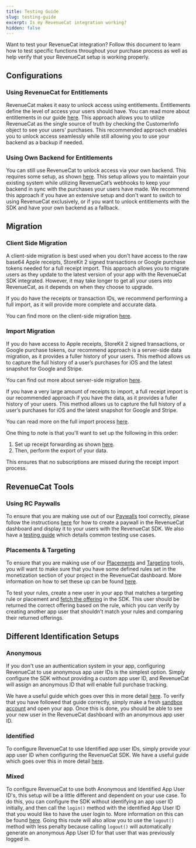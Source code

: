 ```yaml
---
title: Testing Guide
slug: testing-guide
excerpt: Is my RevenueCat integration working? 
hidden: false
---
```


Want to test your RevenueCat integration? Follow this document to learn how to test specific functions throughout your purchase process as well as help verify that your RevenueCat setup is working properly.

## Configurations

### Using RevenueCat for Entitlements

RevenueCat makes it easy to unlock access using entitlements. Entitlements define the level of access your users should have. You can read more about entitlements in our guide [here](https://www.revenuecat.com/docs/customers/customer-info).
This approach allows you to utilize RevenueCat as the single source of truth by checking the CustomerInfo object to see your users' purchases. This recommended approach enables you to unlock access seamlessly while still allowing you to use your backend as a backup if needed.

### Using Own Backend for Entitlements
You can still use RevenueCat to unlock access via your own backend. This requires some setup, as shown [here](https://www.revenuecat.com/docs/test-and-launch/testing-guide/common-architecture). This setup allows you to maintain your existing system while utilizing RevenueCat’s webhooks to keep your backend in sync with the purchases your users have made.
We recommend this approach if you have an extensive setup and don't want to switch to using RevenueCat exclusively, or if you want to unlock entitlements with the SDK and have your own backend as a fallback.


## Migration

### Client Side Migration
A client-side migration is best used when you don't have access to the raw base64 Apple receipts, StoreKit 2 signed transactions or Google purchase tokens needed for a full receipt import. This approach allows you to migrate users as they update to the latest version of your app with the RevenueCat SDK integrated. However, it may take longer to get all your users into RevenueCat, as it depends on when they choose to upgrade.

If you do have the receipts or transaction IDs, we recommend performing a full import, as it will provide more complete and accurate data.

You can find more on the client-side migration [here](https://www.revenuecat.com/docs/migrating-to-revenuecat/migrating-existing-subscriptions#client-side-sdk-data-import).

### Import Migration
If you do have access to Apple receipts, StoreKit 2 signed transactions, or Google purchase tokens, our recommend approach is a server-side data migration, as it provides a fuller history of your users. This method allows us to capture the full history of a user’s purchases for iOS and the latest snapshot for Google and Stripe.

You can find out more about server-side migration [here](https://www.revenuecat.com/docs/migrating-to-revenuecat/migrating-existing-subscriptions#server-side-data-import).

If you have a very large amount of receipts to import, a full receipt import is our recommended approach if you have the data, as it provides a fuller history of your users. This method allows us to capture the full history of a user’s purchases for iOS and the latest snapshot for Google and Stripe.

You can read more on the full import process [here](https://www.revenuecat.com/docs/migrating-to-revenuecat/migrating-existing-subscriptions/receipt-imports).

One thing to note is that you'll want to set up the following in this order:

1. Set up receipt forwarding as shown [here](https://www.revenuecat.com/docs/migrating-to-revenuecat/migrating-existing-subscriptions#server-side-data-import).
2. Then, perform the export of your data.

This ensures that no subscriptions are missed during the receipt import process.

## RevenueCat Tools 

### Using RC Paywalls
To ensure that you are making use out of our [Paywalls](https://www.revenuecat.com/docs/tools/paywalls) tool correctly, please follow the instructions [here](https://www.revenuecat.com/docs/tools/paywalls/displaying-paywalls) for how to create a paywall in the RevenueCat dashboard and display it to your users with the RevenueCat SDK. We also have a [testing guide](https://github.com/RevenueCat/docusaurus/pull/testing-guide/use-cases) which details common testing use cases.
### Placements & Targeting 
To ensure that you are making use of our [Placements](https://www.revenuecat.com/docs/tools/targeting/placements) and [Targeting](https://www.revenuecat.com/docs/tools/targeting) tools, you will want to make sure that you have some defined rules set in the monetization section of your project in the RevenueCat dashboard. More information on how to set these up can be found [here](https://www.revenuecat.com/docs/tools/targeting#creating-targeting-rules).

To test your rules, create a new user in your app that matches a targeting rule or placement and [fetch the offering](https://www.revenuecat.com/docs/getting-started/displaying-products#fetching-offerings) in the SDK. This user should be returned the correct offering based on the rule, which you can verify by creating another app user that shouldn't match your rules and comparing their returned offerings.

## Different Identification Setups

### Anonymous 
If you don't use an authentication system in your app, configuring RevenueCat to use anonymous app user IDs is the simplest option. Simply configure the SDK without providing a custom app user ID, and RevenueCat will assign an anonymous ID that will enable full purchase tracking.

We have a useful guide which goes over this in more detail [here](https://www.revenuecat.com/docs/customers/user-ids#anonymous-app-user-ids). To verify that you have followed that guide correctly, simply make a fresh [sandbox account](https://www.revenuecat.com/docs/test-and-launch/sandbox) and open your app. Once this is done, you should be able to see your new user in the RevenueCat dashboard with an anonymous app user ID.
### Identified 
To configure RevenueCat to use Identified app user IDs, simply provide your app user ID when configuring the RevenueCat SDK. We have a useful guide which goes over this in more detail [here](https://www.revenuecat.com/docs/customers/user-ids#provide-app-user-id-on-configuration).
### Mixed
To configure RevenueCat to use both Anonymous and Identified App User ID's, this setup will be a little different and dependent on your use case. To do this, you can configure the SDK without identifying an app user ID initially, and then call the `login()` method with the identified App User ID that you would like to have the user login to. More information on this can be found [here](https://www.revenuecat.com/docs/customers/user-ids#provide-app-user-id-after-configuration). Going this route will also allow you to use the `logout()` method with less penalty because calling `logout()` will automatically generate an anonymous App User ID for that user that was previously logged in. 